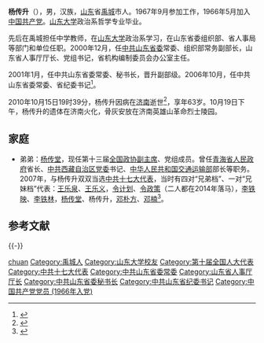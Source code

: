 '''杨传升'''（{{bd|1948年|1月|2010年|10月15日|catIdx=Y杨}}），男，汉族，[[山东|山东]]省[[禹城|禹城]]市人。1967年9月参加工作，1966年5月加入[[中国共产党|中国共产党]]。[[山东大学|山东大学]]政治系哲学专业毕业。

先后在禹城担任中学教师，在[[山东大学|山东大学]]政治系学习，在山东省委组织部、省人事局等部门和单位任职。2000年12月，任[[中共山东省委|中共山东省委]]常委、组织部常务副部长，山东省人事厅厅长、党组书记，省机构编制委员会办公室主任。

2001年1月，任中共山东省委常委、秘书长，晋升副部级。2006年10月，任中共山东省委常委、省纪委书记<ref>{{cite web|accessdate=2016-10-06|url=http://cpc.people.com.cn/GB/64093/87393/12996993.html|title=中共山东省委常委、省纪委书记杨传升同志逝世|publisher=人民网|archive-date=2018-03-15|archive-url=https://web.archive.org/web/20180315134519/http://cpc.people.com.cn/GB/64093/87393/12996993.html|dead-url=no}}</ref>。

2010年10月15日19时39分，杨传升因病在[[济南|济南]]逝世<ref>{{cite web|accessdate=2016-10-06|url=http://www.thepaper.cn/newsDetail_forward_1539119|title=舆情观察｜追忆近年来65岁以下任内去世的领导干部|publisher=澎湃新闻|archive-date=2016-10-09|archive-url=https://web.archive.org/web/20161009124541/http://www.thepaper.cn/newsDetail_forward_1539119|dead-url=no}}</ref>，享年63岁。10月19日下午，杨传升的遗体在济南火化，骨灰安放在济南英雄山革命烈士陵园。

==家庭==
*弟弟：[[杨传堂|杨传堂]]，现任第十三届[[全国政协副主席|全国政协副主席]]、党组成员。曾任[[青海省人民政府|青海省人民政府]]省长、[[中共西藏自治区党委|中共西藏自治区党委]]书记、[[中华人民共和国交通运输部|中华人民共和国交通运输部]]部长等职务。2007年，与杨传升双双当选[[中国共产党第十七次全国代表大会|中共十七大代表]]，当时有四对“兄弟档”、一对“兄妹档”代表：[[王乐泉|王乐泉]]、[[王乐义|王乐义]]，[[令计划|令计划]]、[[令政策|令政策]]（二人都在2014年落马），[[李铁映|李铁映]]、[[李铁林|李铁林]]，[[杨传堂|杨传堂]]、杨传升，[[邓朴方|邓朴方]]、[[邓楠|邓楠]]<ref>{{cite web|accessdate=2016-10-06|url=http://news.163.com/07/0919/19/3OPBS1BJ0001124J.html|title=四对兄弟及一对兄妹当选中共十七大代表|publisher=网易新闻|archive-url=https://web.archive.org/web/20170305012249/http://news.163.com/07/0919/19/3OPBS1BJ0001124J.html|archive-date=2017-03-05|dead-url=yes}}</ref>。

==参考文献==
{{reflist}}

{{-}}
{{start box}}
{{s-ppo|cpc}}
{{s-before|[[赵春兰|赵春兰]]}}
{{s-title|[[中国共产党山东省纪律检查委员会|中国共产党山东省纪律检查委员会]]书记|2006年10月—2010年10月}}
{{s-after|[[李法泉|李法泉]]}}
{{end box}}
{{DEFAULTSORT:yang chuansheng}}
[[Category:杨姓|chuan]]
[[Category:禹城人|Category:禹城人]]
[[Category:山东大学校友|Category:山东大学校友]]
[[Category:第十届全国人大代表|Category:第十届全国人大代表]]
[[Category:中共十七大代表|Category:中共十七大代表]]
[[Category:中共山东省委常委|Category:中共山东省委常委]]
[[Category:山东省人事厅厅长|Category:山东省人事厅厅长]]
[[Category:中共山东省委秘书长|Category:中共山东省委秘书长]]
[[Category:中共山东省纪委书记|Category:中共山东省纪委书记]]
[[Category:中国共产党党员_(1966年入党)|Category:中国共产党党员 (1966年入党)]]